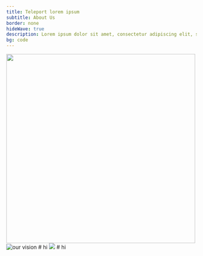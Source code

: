 ```yaml
---
title: Teleport lorem ipsum
subtitle: About Us
border: none
hideWave: true
description: Lorem ipsum dolor sit amet, consectetur adipiscing elit, sed do eiusmod tempor incididunt ut labore et dolore magna aliqua. Ut enim ad minim veniam, quis nostrud exercitation ullamco.
bg: code
---
```



<SectionSimple bg="code">
  <SectionHeader
    title={meta.title}
    subtitle={meta.subtitle}
    description={meta.description}
    src="./benefits/assets/benefits@2x.png" maxWidth="664px"
    bg="code"
    textColor="white"
    >
    <Image src="./assets/fingerprint.svg" width="500px" />
  </SectionHeader>
</SectionSimple>

<AnnouncementBar inLivingColor rows={NewHomepage} type="newHomepage" />

<SectionSimple>
  <SectionVisuals
    titleFontSize={["header-2", "header-1"]}
    flexStyle={["column-reverse", "row-reverse"]}
    imageLocation="center"
    subtitle="Our Vision"
    src="./assets/our-vision@2x.png"
    title="Lorem Ipsum"
    description="Lorem ipsum dolor sit amet, consectetur adipiscing elit, sed do eiusmod tempor incididunt ut labore et dolore magna aliqua. Ut enim ad minim veniam, quis nostrud exercitation ullamco laboris nisi ut aliquip ex ea commodo consequat."
  >
    <Image src={OurVision} maxWidth="664px" alt="our vision" />
  </SectionVisuals>
</SectionSimple>

<LeadershipGrid />

<SectionSimple>
  <SectionVisuals
    title="Title"
    subtitle="Our Investors"
    description="Lorem ipsum dolor sit amet, consectetur adipiscing elit, sed do eiusmod tempor incididunt ut labore et dolore magna aliqua. Ut enim ad minim veniam, quis nostrud exercitation ullamco laboris nisi ut aliquip ex ea commodo consequat."
  >
    # hi
  </SectionVisuals>
</SectionSimple>

<SectionSimple bg="purpleStars" >
  <SectionVisuals
    title="Title"
    subtitle="Our Culture"
    description="Lorem ipsum dolor sit amet, consectetur adipiscing elit, sed do eiusmod tempor incididunt ut labore et dolore magna aliqua. Ut enim ad minim veniam, quis nostrud exercitation ullamco laboris nisi ut aliquip ex ea commodo consequat."
    textColor="white"
  >
    <Image src="./benefits/assets/benefits@2x.png" maxWidth="664px" />
  </SectionVisuals>
  <CultureGrid />
</SectionSimple>

<SectionSimple bg="grayWave">
  <SectionVisuals
    title="Title"
    subtitle="Our Culture 2"
    description="Lorem ipsum dolor sit amet, consectetur adipiscing elit, sed do eiusmod tempor incididunt ut labore et dolore magna aliqua. Ut enim ad minim veniam, quis nostrud exercitation ullamco laboris nisi ut aliquip ex ea commodo consequat."
  >
  </SectionVisuals>
</SectionSimple>

<SectionSimple>
  <SectionVisuals
    title="Title"
    subtitle="Our Awards"
    description="Lorem ipsum dolor sit amet, consectetur adipiscing elit, sed do eiusmod tempor incididunt ut labore et dolore magna aliqua. Ut enim ad minim veniam, quis nostrud exercitation ullamco laboris nisi ut aliquip ex ea commodo consequat."
  >
    # hi
  </SectionVisuals>
</SectionSimple>
